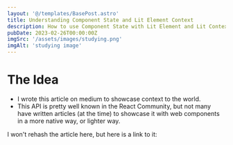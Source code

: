 ```yaml
---
layout: '@/templates/BasePost.astro'
title: Understanding Component State and Lit Element Context
description: How to use Component State with Lit Element and Lit Context API. This utilizes native browser utilities and tools to better manage the state of Web Components.
pubDate: 2023-02-26T00:00:00Z
imgSrc: '/assets/images/studying.png'
imgAlt: 'studying image'
---
```


# The Idea
* I wrote this article on medium to showcase context to the world.
* This API is pretty well known in the React Community, but not many have written articles (at the time) to showcase it with web components in a more native way, or lighter way.
  

I won't rehash the article here, but here is a link to it:
<LinkPreview title="Understanding Component State" href="https://medium.com/@quincarter/understanding-component-state-and-using-lit-element-context-40981e808535" img="/assets/images/lit-context.png" description="How to use Component State with Lit Element and Lit Context API. This utilizes native browser utilities and tools to better manage the state of Web Components."/>